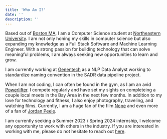 ```yaml
---
title: 'Who Am I?'
date: ''
description: ''
---
```


Based out of [Boston MA](https://www.boston.gov/), I am a Computer Science student at [Northeastern University](https://www.northeastern.edu/). I am not only honing my skills in computer science but also expanding my knowledge as a Full Stack Software and Machine Learning Engineer. With a strong passion for building technology that can solve meaningful problems, I am always seeking new opportunities to learn and grow.

I am currently working at [Genentech](https://www.gene.com/) as a NLP Data Analyst working to standardize naming convention in the
SADR data pipeline project.

When I am not coding, I can often be found in the gym, as I am an avid [Powerlifter](https://www.openpowerlifting.org/u/davidoduneye). I compete regularly and have set my sights on completeing a couple local meets in the Bay Area in the next few months. In addition to my love for technology and fitness, I also enjoy photography, traveling, and watching films. Currently, I am a huge fan of the film [Nope](https://www.imdb.com/title/tt10954984/) and even more of a fan of [Jordan Peele](https://www.imdb.com/name/nm1443502/). 

I am currently seeking a Summer 2023 / Spring 2024 internship, I welcome any opportunity to work with others in the industry. If you are interested in working with me, please do not hesitate to reach out [here](davidoduneye1@gmail.com).
